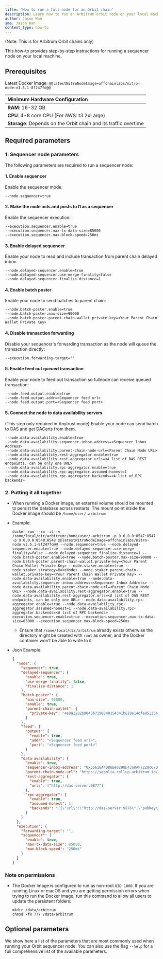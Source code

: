 ```yaml
---
title: 'How to run a full node for an Orbit chain'
description: Learn how to run an Arbitrum orbit node on your local machine
author: Jason Wan
sme: Jason Wan
content_type: how-to
---
```


(Note: This is for Arbitrum Orbit chains only)

This how-to provides step-by-step instructions for running a sequencer node on your local machine.

## Prerequisites

Latest Docker Image: <code>@@latestNitroNodeImage=offchainlabs/nitro-node:v3.5.1-8f247fd@@</code>

| Minimum Hardware Configuration                                   |
| :--------------------------------------------------------------- |
| **RAM**: 16-32 GB                                                |
| **CPU**: 4-8 core CPU (For AWS: t3 2xLarge)                      |
| **Storage**: Depends on the Orbit chain and its traffic overtime |

## Required parameters

### 1. Sequencer node parameters

The following parameters are required to run a sequencer node:

#### 1. Enable sequencer

Enable the sequencer mode:

```shell
--node.sequencer=true
```

#### 2. Make the node acts and posts to l1 as a sequencer

Enable the sequencer execution:

```shell
--execution.sequencer.enable=true
--execution.sequencer.max-tx-data-size=85000
--execution.sequencer.max-block-speed=250ms
```

#### 3. Enable delayed sequencer

Enable your node to read and include transaction from parent chain delayed inbox.

```shell
--node.delayed-sequencer.enable=true
--node.delayed-sequencer.use-merge-finality=false
--node.delayed-sequencer.finalize-distance=1
```

#### 4. Enable batch poster

Enable your node to send batches to parent chain:

```shell
--node.batch-poster.enable=true
--node.batch-poster.max-size=90000
--node.batch-poster.parent-chain-wallet.private-key=<Your Parent Chain Wallet Private Key>
```

#### 4. Disable transaction forwarding

Disable your sequencer's forwarding transaction as the node will queue the transaction directly:

```shell
--execution.forwarding-target=""
```

#### 5. Enable feed out queued transaction

Enable your node to feed out transaction so fullnode can receive queued transaction:

```shell
--node.feed.output.enable=true
--node.feed.output.addr=<Sequencer feed url>
--node.feed.output.port=<Sequencer feed port>
```

#### 5. Connect the node to data availability servers

(This step only required in Anytrust mode)
Enable your node can send batch to DAS and get DACerts from them.

```shell
--node.data-availability.enable=true
--node.data-availability.sequencer-inbox-address=<Sequencer Inbox Address>
--node.data-availability.parent-chain-node-url=<Parent Chain Node URL>
--node.data-availability.rest-aggregator.enable=true
--node.data-availability.rest-aggregator.urls=<A list of DAS REST endpoints, can be only one URL>
--node.data-availability.rpc-aggregator.enable=true
--node.data-availability.rpc-aggregator.assumed-honest=1
--node.data-availability.rpc-aggregator.backends=<A list of RPC backends>
```

### 2. Putting it all together

- When running a Docker image, an external volume should be mounted to persist the database across restarts. The mount point inside the Docker image should be `/home/user/.arbitrum`

- Example:

  ```shell wordWrap=true
  docker run --rm -it -v /some/local/dir/arbitrum:/home/user/.arbitrum -p 0.0.0.0:8547:8547 -p 0.0.0.0:8548:8548 @@latestNitroNodeImage=offchainlabs/nitro-node:v3.5.1-8f247fd@@ --node.sequencer=true --node.delayed-sequencer.enable=true --node.delayed-sequencer.use-merge-finality=false --node.delayed-sequencer.finalize-distance=1 --node.batch-poster.enable=true --node.batch-poster.max-size=90000 --node.batch-poster.parent-chain-wallet.private-key=<Your Parent Chain Wallet Private Key> --node.staker.enable=true --node.staker.strategy=MakeNodes --node.staker.parent-chain-wallet.private-key=<Your Parent Chain Wallet Private Key> --node.data-availability.enable=true --node.data-availability.sequencer-inbox-address=<Sequencer Inbox Address> --node.data-availability.parent-chain-node-url=<Parent Chain Node URL> --node.data-availability.rest-aggregator.enable=true --node.data-availability.rest-aggregator.urls=<A list of DAS REST endpoints, can be only one URL> --node.data-availability.rpc-aggregator.enable=true --node.data-availability.rpc-aggregator.assumed-honest=1 --node.data-availability.rpc-aggregator.backends=<A list of RPC backends> --execution.sequencer.enable=true --execution.sequencer.max-tx-data-size=85000 --execution.sequencer.max-block-speed=250ms
  ```

  - Ensure that `/some/local/dir/arbitrum` already exists otherwise the directory might be created with `root` as owner, and the Docker container won't be able to write to it

- Json Example:
  ```json
  {
    "node": {
      "sequencer": true,
      "delayed-sequencer": {
        "enable": true,
        "use-merge-finality": false,
        "finalize-distance": 1
      },
      "batch-poster": {
        "max-size": 90000,
        "enable": true,
        "parent-chain-wallet": {
          "private-key": "4a9a2282b8845b7198840154341b628e14dfe8512543d43a7c0f64f090d970e2"
        }
      },
      "feed": {
        "output": {
          "enable": true,
          "addr": "<Sequencer feed url>",
          "port": "<Sequencer feed port>"
        }
      },
      "data-availability": {
        "enable": true,
        "sequencer-inbox-address": "0x55616A4D88Be0290D43a8AF7228c6700E709FBa6",
        "parent-chain-node-url": "https://sepolia-rollup.arbitrum.io/rpc",
        "rest-aggregator": {
          "enable": true,
          "urls": ["http://das-server:9877"]
        },
        "rpc-aggregator": {
          "enable": true,
          "assumed-honest": 1,
          "backends": "[{\"url\":\"http://das-server:9876\",\"pubkey\":\"YAAAAAAAAAAAAAAAAAAAAAAAAAAAAAAAAAAAAAAAAAAAAAAAAAAAAAAAAAAAAAAAAAAAAAAAAAAAAAAAAAAAAAAAAAAAAAAAAAAAAAAAAAAAAAAAAAAAAAAAAAAAAAAAAAAAAAAAAAAAAAAAAAAAAAAAAAAAAAAAAAAAAAAAAAAAAAAAAAAAAAAAAAAAAAAAAAAAAAAAAAAAAAAAAAAAAAAAAAAAAAAAAAAAAAAAAAAAAAAAAAAAAAAAAAAAAAAAAAAAAAAAAAAAAAAAAAAAAAAAAAAAAAAAAAAAAAAAAAAAAAAAAAAAAAAAAAAAAAAAAAAAAAAAAAAAAAAAAAAAAAAAAAAAAAAAAAAAAAAAAAAAAAAAAAAAAAAAAAAAAAAAAA==\",\"signermask\":1}]"
        }
      }
    },
    "execution": {
      "forwarding-target": "",
      "sequencer": {
        "enable": true,
        "max-tx-data-size": 85000,
        "max-block-speed": "250ms"
      }
    }
  }
  ```

### Note on permissions

- The Docker image is configured to run as non-root `UID 1000`. If you are running Linux or macOS and you are getting permission errors when trying to run the Docker image, run this command to allow all users to update the persistent folders:

  ```shell
  mkdir /data/arbitrum
  chmod -fR 777 /data/arbitrum
  ```

## Optional parameters

We show here a list of the parameters that are most commonly used when running your Orbit sequencer node. You can also use the flag `--help` for a full comprehensive list of the available parameters.


<OptionalOrbitSequencerCompatibleCLIFlagsPartial />
